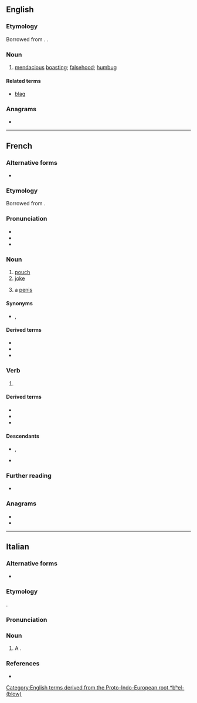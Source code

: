 {{also|blagué}}
==English==

===Etymology===
Borrowed from {{bor|en|fr|blague}}. {{doublet|en|belly}}.

===Noun===
{{en-noun|~}}

# [[mendacious]] [[boast]]ing; [[falsehood]]; [[humbug]]

====Related terms====
* [[blag]]

{{Webster 1913}}

===Anagrams===
* {{anagrams|en|a=abeglu|Beluga|abulge|beluga}}
[[Category:English terms derived from the Proto-Indo-European root *bʰel- (blow)]]

----

==French==

===Alternative forms===
* {{alter|fr|blaque||obsolete}}

===Etymology===
Borrowed from {{bor|fr|nl|balg}}.

===Pronunciation===
* {{fr-IPA}}
* {{audio|fr|Fr-blague.ogg|Audio}}
* {{rhymes|fr|aɡ|s=1}}

===Noun===
{{fr-noun|f}}

# [[pouch]]
# [[joke]]
# {{lb|fr|Louisiana French|Cajun French}} a [[penis]]
#: {{syn|fr|pénis<g:m>}}

====Synonyms====
* {{sense|joke}} {{l|fr|plaisanterie|g=f}}, {{q|Louisiana|Quebec}} {{l|fr|joke|g=f}}

====Derived terms====
* {{l|fr|blague à part}}
* {{l|fr|blague de cul}}
* {{l|fr|blaguer}}

===Verb===
{{head|fr|verb form}}

# {{inflection of|fr|blaguer||1//3|s|;|2|imp|;|1//3|subj}}

====Derived terms====
* {{l|fr|blaguer}}
* {{l|fr|la bonne blague}}
* {{l|fr|sans blague}}

====Descendants====
* {{desc|it|blaga|bor=1}}, {{desc|it|nolb=1|blague|bor=1}}
* {{desc|pl|blaga|bor=1}}

===Further reading===
* {{R:TLFi}}

===Anagrams===
* {{l|fr|béluga}}
* {{l|fr|beugla}}

{{C|fr|Bags|Comedy}}

----

==Italian==

===Alternative forms===
* {{alter|it|blaga||uncommon}}

===Etymology===
{{ubor|it|fr|blague}}.

===Pronunciation===
{{it-pr|blag}}

===Noun===
{{it-noun|f|blagues}}

# A {{l|en|humorous}} {{l|en|brag}}.

===References===
* {{R:it:Trec}}